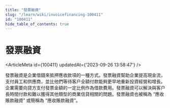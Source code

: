 ```yaml
---
title: "發票融資"
slug: "/learn/wiki/invoicefinancing-100411"
id: "100411"
hide_table_of_contents: true
---
```



# 發票融資

<ArticleMeta id={100411} updatedAt={'2023-09-26 13:58:47'} />
<div className='border-solid border-b border-t-0 my-4 border-[var(--ifm-color-gray-300)]' />

發票融資是企業借錢來抵押應收款項的一種方式。發票融資幫助企業提高現金流，支付員工和供應商，並比他們等待客户全額付款能夠更早地重新投資經營和增長。企業需要向貸方支付發票金額的一定比例作為借款費用。發票融資可以解決與客户長時間付款和難以獲得其他類型的商業信貸相關的問題。發票融資也被稱為 “應收賬款融資” 或簡稱為 “應收賬款融資”。
